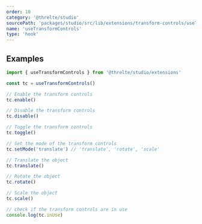 ```yaml
---
order: 10
category: '@threlte/studio'
sourcePath: 'packages/studio/src/lib/extensions/transform-controls/useTransformControls.ts'
name: 'useTransformControls'
type: 'hook'
---
```


## Examples

```ts
import { useTransformControls } from '@threlte/studio/extensions'

const tc = useTransformControls()

// Enable the transform controls
tc.enable()

// Disable the transform controls
tc.disable()

// Toggle the transform controls
tc.toggle()

// Set the mode of the transform controls
tc.setMode('translate') // 'translate', 'rotate', 'scale'

// Translate the object
tc.translate()

// Rotate the object
tc.rotate()

// Scale the object
tc.scale()

// check if the transform controls are in use
console.log(tc.inUse)
```
